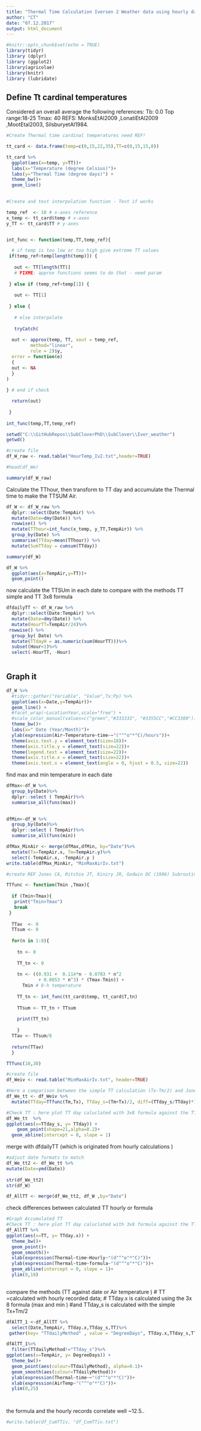 ```yaml
---
title: "Thermal Time Calculation Iversen 2 Weather data using hourly data"
author: "CT"
date: "07.12.2017"
output: html_document
---
```


```r
#knitr::opts_chunk$set(echo = TRUE)
library(tidyr)
library (dplyr)
library (ggplot2)
library(agricolae)
library(knitr)
library (lubridate)

```




## Define Tt cardinal temperatures

Considered an overall average the following references:
Tb: 0.0
Top range:18-25
Tmax: 40
REFS: MonksEtAl2009	,LonatiEtAl2009	,MootEtal2003, SilsburyetAl1984. 
							
```r

#Create Thermal time cardinal temperatures need REF! 

tt_card <- data.frame(temp=c(0,15,22,35),TT=c(0,15,15,0))

tt_card %>%
  ggplot(aes(x=temp, y=TT))+
  labs(x="Temperature (degree Celsius)")+
  labs(y="Thermal Time (degree days)") +
  theme_bw()+
  geom_line()
  
```

```r

#Create and test interpolation function - Test if works 

temp_ref  <- 10 # x-axes reference
x_temp <- tt_card$temp # x-axes
y_TT <- tt_card$TT # y-axes


int_func <- function(temp,TT,temp_ref){

  # if temp is too low or too high give extreme TT values
 if(temp_ref>temp[length(temp)]) {
   
   out <- TT[length(TT)] 
   # FIXME: approx functions seems to do that - need param
   
 } else if (temp_ref<temp[1]) {
   
   out <- TT[1]
   
 } else {
   
   # else interpolate
   
   tryCatch(  
   
  out <- approx(temp, TT, xout = temp_ref, 
         method="linear", 
         rule = 2)$y,
  error = function(e) 
  {
  out <- NA
  }
) 
  
} # end if check

  return(out)  
  
 }
  
int_func(temp,TT,temp_ref)


```

```r
setwd("C:\\GitHubRepos\\SubCloverPhD\\SubClover\\Iver_weather")
getwd()

#create file
df_W_raw <- read.table("HourTemp_Iv2.txt",header=TRUE)

#head(df_We)

summary(df_W_raw)
```

Calculate the TThour, then transform to TT day and accumulate the Thermal time to make the TTSUM Air. 

```r

df_W <- df_W_raw %>%
  dplyr::select(Date:TempAir) %>%
  mutate(Date=dmy(Date)) %>%
  rowwise() %>%
  mutate(TThour=int_func(x_temp, y_TT,TempAir)) %>%
  group_by(Date) %>%
  summarise(TTday=mean(TThour)) %>%
  mutate(SumTTday = cumsum(TTday))

summary(df_W)

```

```r
df_W %>%
  ggplot(aes(x=TempAir,y=TT))+
  geom_point() 
```


now calculate the TTSUm in each date to compare with the methods TT simple and TT 3x8 formula

```r
dfdailyTT <- df_W_raw %>%
  dplyr::select(Date:TempAir) %>%
  mutate(Date=dmy(Date)) %>%
  mutate(HourTT=TempAir/24)%>%
 rowwise() %>%
  group_by( Date) %>%
  mutate(TTdayH = as.numeric(sum(HourTT)))%>%
  subset(Hour<1)%>%
  select(-HourTT, -Hour)
  

```



## Graph it 

```r

df_W %>%
  #tidyr::gather("Variable", "Value",Tx:Pp) %>%
  ggplot(aes(x=Date,y=TempAir))+
  geom_line() +
  #facet_wrap(~LocationYear,scale="free") +
  #scale_color_manual(values=c("green","#333333", "#3355CC","#CC3300"))+
  theme_bw()+
  labs(x=" Date (Year/Month)")+
  ylab(expression(Air~Temperature~time~~"("^"o"*"C)/hours"))+
  theme(axis.text.y = element_text(size=18))+
  theme(axis.title.y = element_text(size=22))+
  theme(legend.text = element_text(size=22))+
  theme(axis.title.x = element_text(size=22))+
  theme(axis.text.x = element_text(angle = 0, hjust = 0.5, size=22)) 


```


find max and min temperature in each date 

```r
dfMax<-df_W %>%
  group_by(Date)%>%
  dplyr::select ( TempAir)%>%
  summarise_all(funs(max))
 

dfMin<-df_W %>%
  group_by(Date)%>%
  dplyr::select ( TempAir)%>%
  summarise_all(funs(min))

dfMax_MinAir <- merge(dfMax,dfMin, by="Date")%>%
  mutate(Tx=TempAir.x, Tm=TempAir.y)%>%
  select(-TempAir.x, -TempAir.y )
write.table(dfMax_MinAir, "MinMaxAirIv.txt")

```




```r

#create REF Jones CA, Ritchie JT, Kiniry JR, Godwin DC (1986) Subroutine structure.In 'CERES-Maize: A simulation model of maize growth anddevelopment'. (Eds CA Jones, JR Kiniry) pp. 49-194. (Texas A&M University Press: Texas, USA

TTfunc <- function(Tmin ,Tmax){         
 
  if (Tmin>Tmax){
   print("Tmin>Tmax")
   break
 } 
  
  TTav  <- 0
  TTsum <- 0
  
  for(n in 1:8){ 
    
    tn <- 0
    
    TT_tn <- 0
    
    tn <- ((0.931 +  0.114*n - 0.0703 * n^2
            + 0.0053 * n^3) * (Tmax-Tmin)) + 
      Tmin # 8-h temperature
    
    TT_tn <- int_func(tt_card$temp, tt_card$T,tn) 
    
    TTsum <- TT_tn + TTsum
    
    print(TT_tn)
    
    }
  TTav <- TTsum/8
  
  return(TTav)
  }

TTfunc(10,30)

```




```r


#create file
df_Weiv <- read.table("MinMaxAirIv.txt", header=TRUE)

#Here a comparison between the simple TT calculation (Tx-Tm/2) and Jones 8 hours calculation
df_We_tt <- df_Weiv %>%
  mutate(TTday=TTfunc(Tm,Tx), TTday_s=(Tm+Tx)/2, diff=(TTday_s/TTday)*100)

```


```r
#Check TT : here plot TT day caluclated with 3x8 formula against the TT simple calculation (Tmean) 
df_We_tt  %>% 
ggplot(aes(x=TTday_s, y= TTday)) +
    geom_point(shape=21,alpha=0.2)+
  geom_abline(intercept = 0, slope = 1)

```


merge with dfdailyTT (which is originated from hourly calculations )

```r

#adjust date formats to match
df_We_tt2 <- df_We_tt %>%
mutate(Date=ymd(Date))
 
str(df_We_tt2)
str(df_W)

df_AllTT <- merge(df_We_tt2, df_W ,by="Date")

```

check differences between calculated TT hourly or formula 

```r
#Graph Accumulated TT 
#Check TT : here plot TT day caluclated with 3x8 formula against the TT based on hourly recorded data 
df_AllTT %>% 
ggplot(aes(x=TT, y= TTday.x)) +
  theme_bw()+
  geom_point()+
  geom_smooth()+
  xlab(expression(Thermal~time~Hourly~"(d"^"o"*"C)"))+
  ylab(expression(Thermal~time~formula~"(d"^"o"*"C)"))+
  geom_abline(intercept = 0, slope = 1)+
  ylim(0,18)
    


```

compare the methods (TT against date or Air temperature  )
# TT  =calculated with hourly recorded data;
# TTday.x is calculated using the 3x 8 formula (max and min )
#and TTday_s is calculated with the simple Tx+Tm/2

```r
dfAlTT_1 <-df_AllTT %>%
  select(Date,TempAir, TTday.x,TTday_s,TT)%>%
 gather(key= "TTdailyMethod" , value = "DegreeDays", TTday.x,TTday_s,TT)

dfAlTT_1%>%
  filter(TTdailyMethod!="TTday_s")%>%
ggplot(aes(x=TempAir, y= DegreeDays)) +
  theme_bw()+
  geom_point(aes(colour=TTdailyMethod), alpha=0.1)+
  geom_smooth(aes(colour=TTdailyMethod))+
  ylab(expression(Thermal~time~~"(d"^"o"*"C)"))+
  xlab(expression(AirTemp~"("^"o"*"C)"))+
  ylim(0,25)

 


```



the formula and the hourly records correlate well ~12.5.. 


```r

#write.table(df_CumTTiv, "df_CumTTiv.txt")

```

